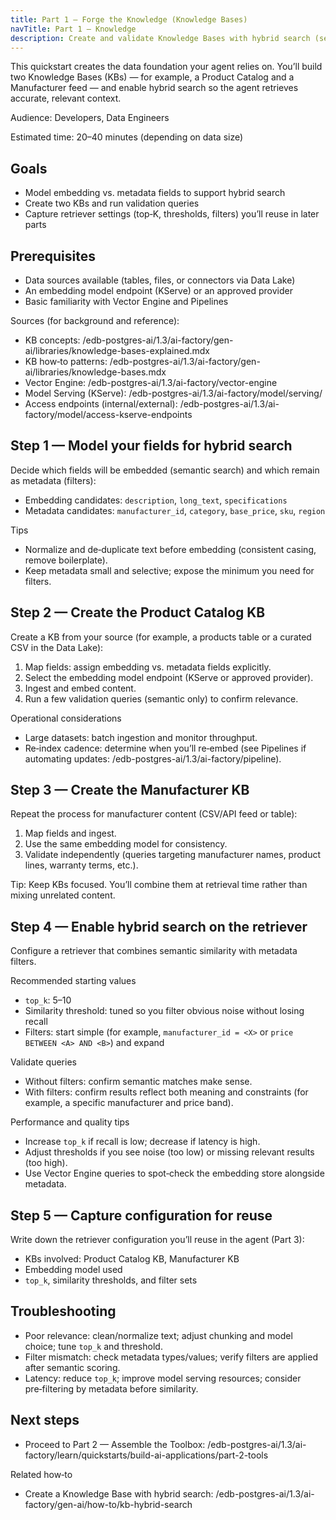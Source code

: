 ```yaml
---
title: Part 1 — Forge the Knowledge (Knowledge Bases)
navTitle: Part 1 — Knowledge
description: Create and validate Knowledge Bases with hybrid search (semantic + metadata filters) to ground your agent on trustworthy data.
---
```


This quickstart creates the data foundation your agent relies on. You’ll build two Knowledge Bases (KBs) — for example, a Product Catalog and a Manufacturer feed — and enable hybrid search so the agent retrieves accurate, relevant context.

Audience: Developers, Data Engineers

Estimated time: 20–40 minutes (depending on data size)

## Goals

- Model embedding vs. metadata fields to support hybrid search
- Create two KBs and run validation queries
- Capture retriever settings (top‑K, thresholds, filters) you’ll reuse in later parts

## Prerequisites

- Data sources available (tables, files, or connectors via Data Lake)
- An embedding model endpoint (KServe) or an approved provider
- Basic familiarity with Vector Engine and Pipelines

Sources (for background and reference):
- KB concepts: /edb-postgres-ai/1.3/ai-factory/gen-ai/libraries/knowledge-bases-explained.mdx
- KB how‑to patterns: /edb-postgres-ai/1.3/ai-factory/gen-ai/libraries/knowledge-bases.mdx
- Vector Engine: /edb-postgres-ai/1.3/ai-factory/vector-engine
- Model Serving (KServe): /edb-postgres-ai/1.3/ai-factory/model/serving/
- Access endpoints (internal/external): /edb-postgres-ai/1.3/ai-factory/model/access-kserve-endpoints

## Step 1 — Model your fields for hybrid search

Decide which fields will be embedded (semantic search) and which remain as metadata (filters):

- Embedding candidates: `description`, `long_text`, `specifications`
- Metadata candidates: `manufacturer_id`, `category`, `base_price`, `sku`, `region`

Tips
- Normalize and de‑duplicate text before embedding (consistent casing, remove boilerplate). 
- Keep metadata small and selective; expose the minimum you need for filters.

## Step 2 — Create the Product Catalog KB

Create a KB from your source (for example, a products table or a curated CSV in the Data Lake):

1) Map fields: assign embedding vs. metadata fields explicitly.
2) Select the embedding model endpoint (KServe or approved provider).
3) Ingest and embed content.
4) Run a few validation queries (semantic only) to confirm relevance.

Operational considerations
- Large datasets: batch ingestion and monitor throughput. 
- Re‑index cadence: determine when you’ll re‑embed (see Pipelines if automating updates: /edb-postgres-ai/1.3/ai-factory/pipeline).

## Step 3 — Create the Manufacturer KB

Repeat the process for manufacturer content (CSV/API feed or table):

1) Map fields and ingest.
2) Use the same embedding model for consistency.
3) Validate independently (queries targeting manufacturer names, product lines, warranty terms, etc.).

Tip: Keep KBs focused. You’ll combine them at retrieval time rather than mixing unrelated content.

## Step 4 — Enable hybrid search on the retriever

Configure a retriever that combines semantic similarity with metadata filters.

Recommended starting values
- `top_k`: 5–10
- Similarity threshold: tuned so you filter obvious noise without losing recall
- Filters: start simple (for example, `manufacturer_id = <X>` or `price BETWEEN <A> AND <B>`) and expand

Validate queries
- Without filters: confirm semantic matches make sense.
- With filters: confirm results reflect both meaning and constraints (for example, a specific manufacturer and price band).

Performance and quality tips
- Increase `top_k` if recall is low; decrease if latency is high.
- Adjust thresholds if you see noise (too low) or missing relevant results (too high).
- Use Vector Engine queries to spot‑check the embedding store alongside metadata.

## Step 5 — Capture configuration for reuse

Write down the retriever configuration you’ll reuse in the agent (Part 3):

- KBs involved: Product Catalog KB, Manufacturer KB
- Embedding model used
- `top_k`, similarity thresholds, and filter sets

## Troubleshooting

- Poor relevance: clean/normalize text; adjust chunking and model choice; tune `top_k` and threshold.
- Filter mismatch: check metadata types/values; verify filters are applied after semantic scoring.
- Latency: reduce `top_k`; improve model serving resources; consider pre‑filtering by metadata before similarity.

## Next steps

- Proceed to Part 2 — Assemble the Toolbox: /edb-postgres-ai/1.3/ai-factory/learn/quickstarts/build-ai-applications/part-2-tools

Related how‑to
- Create a Knowledge Base with hybrid search: /edb-postgres-ai/1.3/ai-factory/gen-ai/how-to/kb-hybrid-search
